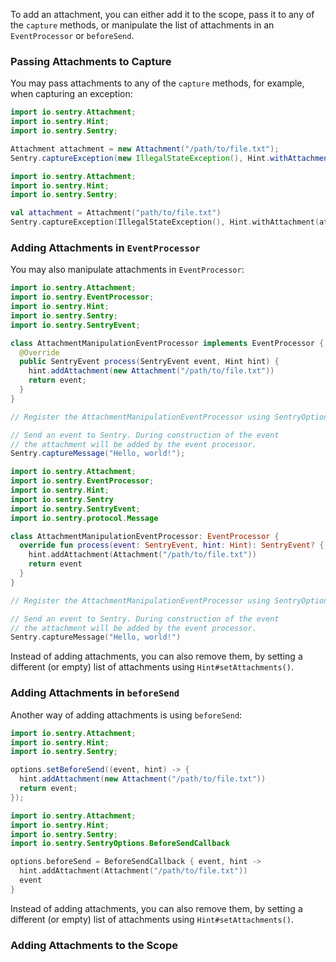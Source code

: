 To add an attachment, you can either add it to the scope, pass it to any of the `capture` methods, or manipulate the list of attachments in an `EventProcessor` or `beforeSend`.

### Passing Attachments to Capture

You may pass attachments to any of the `capture` methods, for example, when capturing an exception:

```java
import io.sentry.Attachment;
import io.sentry.Hint;
import io.sentry.Sentry;

Attachment attachment = new Attachment("/path/to/file.txt");
Sentry.captureException(new IllegalStateException(), Hint.withAttachment(attachment));
```

```kotlin
import io.sentry.Attachment;
import io.sentry.Hint;
import io.sentry.Sentry;

val attachment = Attachment("path/to/file.txt")
Sentry.captureException(IllegalStateException(), Hint.withAttachment(attachment))
```

### Adding Attachments in `EventProcessor`

You may also manipulate attachments in `EventProcessor`:

```java
import io.sentry.Attachment;
import io.sentry.EventProcessor;
import io.sentry.Hint;
import io.sentry.Sentry;
import io.sentry.SentryEvent;

class AttachmentManipulationEventProcessor implements EventProcessor {
  @Override
  public SentryEvent process(SentryEvent event, Hint hint) {
    hint.addAttachment(new Attachment("/path/to/file.txt"))
    return event;
  }
}

// Register the AttachmentManipulationEventProcessor using SentryOptions#addEventProcessor or Scope#addEventProcessor

// Send an event to Sentry. During construction of the event
// the attachment will be added by the event processor.
Sentry.captureMessage("Hello, world!");
```

```kotlin
import io.sentry.Attachment;
import io.sentry.EventProcessor;
import io.sentry.Hint;
import io.sentry.Sentry
import io.sentry.SentryEvent;
import io.sentry.protocol.Message

class AttachmentManipulationEventProcessor: EventProcessor {
  override fun process(event: SentryEvent, hint: Hint): SentryEvent? {
    hint.addAttachment(Attachment("/path/to/file.txt"))
    return event
  }
}

// Register the AttachmentManipulationEventProcessor using SentryOptions#addEventProcessor or Scope#addEventProcessor

// Send an event to Sentry. During construction of the event
// the attachment will be added by the event processor.
Sentry.captureMessage("Hello, world!")
```

<Alert>

Instead of adding attachments, you can also remove them, by setting a different (or empty) list of attachments using `Hint#setAttachments()`.

</Alert>

### Adding Attachments in `beforeSend`

Another way of adding attachments is using `beforeSend`:

```java
import io.sentry.Attachment;
import io.sentry.Hint;
import io.sentry.Sentry;

options.setBeforeSend((event, hint) -> {
  hint.addAttachment(new Attachment("/path/to/file.txt"))
  return event;
});
```

```kotlin
import io.sentry.Attachment;
import io.sentry.Hint;
import io.sentry.Sentry;
import io.sentry.SentryOptions.BeforeSendCallback

options.beforeSend = BeforeSendCallback { event, hint ->
  hint.addAttachment(Attachment("/path/to/file.txt"))
  event
}
```

<Alert>

Instead of adding attachments, you can also remove them, by setting a different (or empty) list of attachments using `Hint#setAttachments()`.

</Alert>

### Adding Attachments to the Scope

